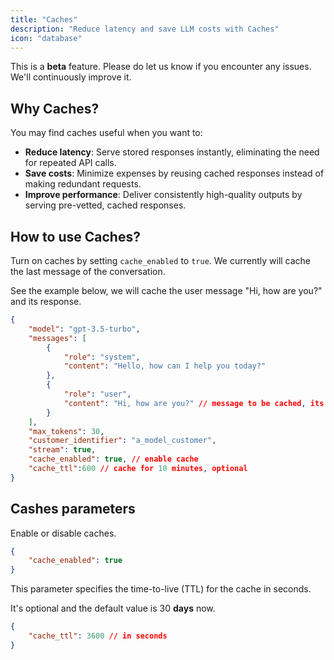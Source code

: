 ```yaml
---
title: "Caches"
description: "Reduce latency and save LLM costs with Caches"
icon: "database"
---
```

<Note> This is a **beta** feature. Please do let us know if you encounter any issues. We'll continuously improve it.</Note>
## Why Caches?
You may find caches useful when you want to:
- **Reduce latency**: Serve stored responses instantly, eliminating the need for repeated API calls.
- **Save costs**: Minimize expenses by reusing cached responses instead of making redundant requests.
- **Improve performance**: Deliver consistently high-quality outputs by serving pre-vetted, cached responses.

## How to use Caches?
Turn on caches by setting `cache_enabled` to `true`. We currently will cache the last message of the conversation. 

See the example below, we will cache the user message "Hi, how are you?" and its response.
```json
{
    "model": "gpt-3.5-turbo",
    "messages": [
        {
            "role": "system",
            "content": "Hello, how can I help you today?"
        },
        {
            "role": "user",
            "content": "Hi, how are you?" // message to be cached, its response will be cached as well
        }
    ],
    "max_tokens": 30,
    "customer_identifier": "a_model_customer",
    "stream": true,
    "cache_enabled": true, // enable cache
    "cache_ttl":600 // cache for 10 minutes, optional
}
```
## Cashes parameters

<ParamField path="cache_enabled" type="boolean">
Enable or disable caches.

```json
{
    "cache_enabled": true
}
```
</ParamField>

<ParamField path="cache_ttl" type="number">
This parameter specifies the time-to-live (TTL) for the cache in seconds. 

<Note>It's optional and the default value is 30 **days** now.</Note>
```json
{
    "cache_ttl": 3600 // in seconds
}
```
</ParamField>
